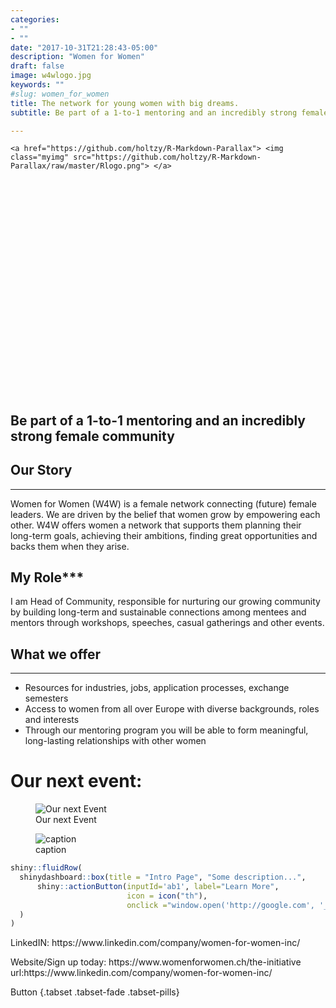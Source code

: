 ```yaml
---
categories:
- ""
- ""
date: "2017-10-31T21:28:43-05:00"
description: "Women for Women"
draft: false 
image: w4wlogo.jpg
keywords: ""
#slug: women_for_women
title: The network for young women with big dreams.
subtitle: Be part of a 1-to-1 mentoring and an incredibly strong female community

---
```


<style>
.parallax { 
    /* The image used */
    background-image: url("https://static.wixstatic.com/media/ba488d_c909402af8014185ad84a52727926e33~mv2.png/v1/fill/w_152,h_68,al_c,q_85,usm_0.66_1.00_0.01/w4w.webp");

    /* Set a specific height */
    height: 400px; 

    /* Create the parallax scrolling effect */
    background-attachment: fixed;
    background-position: center;
    background-repeat: no-repeat;
    background-size: cover;
}

.myimg{
    width: 10%;
    color: red;
    position: absolute;
    top: 150px;
    left: 45%;
}
</style>

<!-- Container element -->
<div class="parallax">
    <a href="https://github.com/holtzy/R-Markdown-Parallax"> <img class="myimg" src="https://github.com/holtzy/R-Markdown-Parallax/raw/master/Rlogo.png"> </a>
</div>

## Be part of a 1-to-1 mentoring and an incredibly strong female community

## Our Story
***

Women for Women (W4W) is a female network connecting (future) female leaders. We are driven by the belief that women grow by empowering each other. W4W offers women a network that supports them planning their long-term goals, achieving their ambitions, finding great opportunities and backs them when they arise.


## My Role***

I am Head of Community, responsible for nurturing our growing community by building long-term and sustainable connections among mentees and mentors through workshops, speeches, casual gatherings and other events.


## What we offer
***

- Resources for industries, jobs, application processes, exchange semesters
- Access to women from all over Europe with diverse backgrounds, roles and interests
- Through our mentoring program you will be able to form meaningful, long-lasting relationships with other women

# Our next event:
![Our next Event](C:/Users/xenia/OneDrive/Desktop/my_beautiful_webiste/static/img/blogs/w4wevent.jpg)


![caption](C:/Users/xenia/OneDrive/Desktop/my_beautiful_webiste/static/img/blogs/w4w2.jpg)

<i class="fab fa-linkedin"></i>

```r
shiny::fluidRow(
  shinydashboard::box(title = "Intro Page", "Some description...", 
      shiny::actionButton(inputId='ab1', label="Learn More", 
                          icon = icon("th"), 
                          onclick ="window.open('http://google.com', '_blank')")
  )
)
```


LinkedIN: https://www.linkedin.com/company/women-for-women-inc/

Website/Sign up today: https://www.womenforwomen.ch/the-initiative
url:https://www.linkedin.com/company/women-for-women-inc/

Button {.tabset .tabset-fade .tabset-pills}

<i class="fab fa-linkedin-in"></i>







